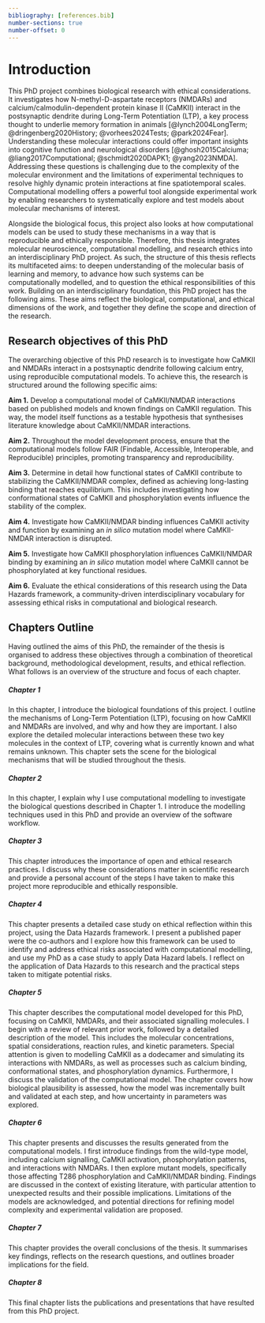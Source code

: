 ```yaml
---
bibliography: [references.bib]
number-sections: true
number-offset: 0
---
```


# Introduction {.unnumbered}
This PhD project combines biological research with ethical considerations. It investigates how N-methyl-D-aspartate receptors (NMDARs) and calcium/calmodulin-dependent protein kinase II (CaMKII) interact in the postsynaptic dendrite during Long-Term Potentiation (LTP), a key process thought to underlie memory formation in animals [@lynch2004LongTerm; @dringenberg2020History; @vorhees2024Tests; @park2024Fear]. Understanding these molecular interactions could offer important insights into cognitive function and neurological disorders [@ghosh2015Calciuma; @liang2017Computational; @schmidt2020DAPK1; @yang2023NMDA]. Addressing these questions is challenging due to the complexity of the molecular environment and the limitations of experimental techniques to resolve highly dynamic protein interactions at fine spatiotemporal scales. Computational modelling offers a powerful tool alongside experimental work by enabling researchers to systematically explore and test models about molecular mechanisms of interest.

Alongside the biological focus, this project also looks at how computational models can be used to study these mechanisms in a way that is reproducible and ethically responsible. Therefore, this thesis integrates molecular neuroscience, computational modelling, and research ethics into an interdisciplinary PhD project. As such, the structure of this thesis reflects its multifaceted aims: to deepen understanding of the molecular basis of learning and memory, to advance how such systems can be computationally modelled, and to question the ethical responsibilities of this work. Building on an interdisciplinary foundation, this PhD project has the following aims. These aims reflect the biological, computational, and ethical dimensions of the work, and together they define the scope and direction of the research.

## Research objectives of this PhD {.unnumbered}
The overarching objective of this PhD research is to investigate how CaMKII and NMDARs interact in a postsynaptic dendrite following calcium entry, using reproducible computational models. To achieve this, the research is structured around the following specific aims:

**Aim 1.** Develop a computational model of CaMKII/NMDAR interactions based on published models and known findings on CaMKII regulation. This way, the model itself functions as a testable hypothesis that synthesises literature knowledge about CaMKII/NMDAR interactions.

**Aim 2.** Throughout the model development process, ensure that the computational models follow FAIR (Findable, Accessible, Interoperable, and Reproducible) principles, promoting transparency and reproducibility. 

**Aim 3.** Determine in detail how functional states of CaMKII contribute to stabilizing the CaMKII/NMDAR complex, defined as achieving long-lasting binding that reaches equilibrium. This includes investigating how conformational states of CaMKII and phosphorylation events influence the stability of the complex.

**Aim 4.** Investigate how CaMKII/NMDAR binding influences CaMKII activity and function by examining an _in silico_ mutation model where CaMKII-NMDAR interaction is disrupted. 

**Aim 5.** Investigate how CaMKII phosphorylation influences CaMKII/NMDAR binding by examining an _in silico_ mutation model where CaMKII cannot be phosphorylated at key functional residues.  

**Aim 6.** Evaluate the ethical considerations of this research using the Data Hazards framework, a community-driven interdisciplinary vocabulary for assessing ethical risks in computational and biological research. 

## Chapters Outline
Having outlined the aims of this PhD, the remainder of the thesis is organised to address these objectives through a combination of theoretical background, methodological development, results, and ethical reflection. What follows is an overview of the structure and focus of each chapter.

##### Chapter 1 {.unnumbered}
In this chapter, I introduce the biological foundations of this project. I outline the mechanisms of Long-Term Potentiation (LTP), focusing on how CaMKII and NMDARs are involved, and why and how they are important. I also explore the detailed molecular interactions between these two key molecules in the context of LTP, covering what is currently known and what remains unknown. This chapter sets the scene for the biological mechanisms that will be studied throughout the thesis.

##### Chapter 2 {.unnumbered}
In this chapter, I explain why I use computational modelling to investigate the biological questions described in Chapter 1. I introduce the modelling techniques used in this PhD and provide an overview of the software workflow. 

##### Chapter 3 {.unnumbered}
This chapter introduces the importance of open and ethical research practices. I discuss why these considerations matter in scientific research and provide a personal account of the steps I have taken to make this project more reproducible and ethically responsible.

##### Chapter 4 {.unnumbered}
This chapter presents a detailed case study on ethical reflection within this project, using the Data Hazards framework. I present a published paper were the co-authors and I explore how this framework can be used to identify and address ethical risks associated with computational modelling, and use my PhD as a case study to apply Data Hazard labels. I reflect on the application of Data Hazards to this research and the practical steps taken to mitigate potential risks.

##### Chapter 5 {.unnumbered}
This chapter describes the computational model developed for this PhD, focusing on CaMKII, NMDARs, and their associated signalling molecules. I begin with a review of relevant prior work, followed by a detailed description of the model. This includes the molecular concentrations, spatial considerations, reaction rules, and kinetic parameters. Special attention is given to modelling CaMKII as a dodecamer and simulating its interactions with NMDARs, as well as processes such as calcium binding, conformational states, and phosphorylation dynamics. Furthermore, I discuss the validation of the computational model. The chapter covers how biological plausibility is assessed, how the model was incrementally built and validated at each step, and how uncertainty in parameters was explored. 

##### Chapter 6 {.unnumbered}
This chapter presents and discusses the results generated from the computational models. I first introduce findings from the wild-type model, including calcium signalling, CaMKII activation, phosphorylation patterns, and interactions with NMDARs. I then explore mutant models, specifically those affecting T286 phosphorylation and CaMKII/NMDAR binding. Findings are discussed in the context of existing literature, with particular attention to unexpected results and their possible implications. Limitations of the models are acknowledged, and potential directions for refining model complexity and experimental validation are proposed.

##### Chapter 7 {.unnumbered}
This chapter provides the overall conclusions of the thesis. It summarises key findings, reflects on the research questions, and outlines broader implications for the field.

##### Chapter 8 {.unnumbered}
This final chapter lists the publications and presentations that have resulted from this PhD project.
